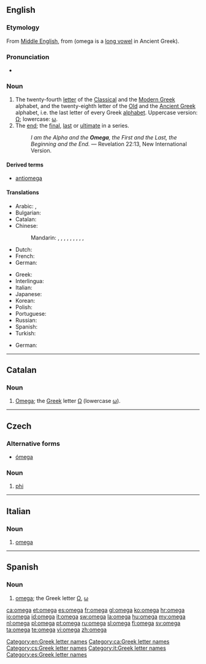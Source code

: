 {{also|Omega|oméga|ómega}}
==English==
{{letter disp2| psi| [[image:Greek_uc_omega.png|36px]] [[image:Greek_lc_omega.png|27px]] | | ὦ μέγα | Ω | ω }}

===Etymology===
From [[Middle English]], from {{etyl|grc}} {{term|ὦ|lang=grc}} {{term|μέγα|tr=mega||large|lang=grc}} (omega is a [[long vowel]] in Ancient Greek).

===Pronunciation===
* {{IPA|/ˈəʊmɛɡə/}}

===Noun===
{{en-noun|pl2=omegala}}

# The twenty-fourth [[letter]] of the [[Classical Greek|Classical]] and the [[Greek|Modern Greek]] alphabet, and the twenty-eighth letter of the [[Old Greek|Old]] and the [[Ancient Greek]] alphabet, i.e. the last letter of every Greek [[alphabet]]. Uppercase version: [[Ω]]; lowercase: [[ω]].
# The [[end]]; the [[final]], [[last]] or [[ultimate]] in a series.
#: ''I am the Alpha and the '''Omega''', the First and the Last, the Beginning and the End.'' — Revelation 22:13, New International Version.

====Derived terms====
* [[antiomega]]

====Translations====
{{trans-top|letter of the Greek alphabet}}
* Arabic: {{t|ar|أوميغا|f|tr='umiighaa, 'omega|sc=Arab}}, {{t|ar|أوميجا|f|tr='umiigaa, 'omega|sc=Arab}}
* Bulgarian: {{t|bg|омега|f|tr=oméga|sc=Cyrl}}
* Catalan: {{t+|ca|omega|f}}
* Chinese:
*: Mandarin: {{t|zh|歐米伽|sc=Hani}}, {{t|zh|欧米伽|tr=ōumǐgā|sc=Hani}}, {{t|zh|奧米伽|sc=Hani}}, {{t|zh|奥米伽|tr=àomǐgā|sc=Hani}}, {{t|zh|歐米茄|sc=Hani}}, {{t|zh|欧米茄|tr=ōumǐjiā|sc=Hani}}, {{t|zh|俄梅戛|tr=éméijiá|sc=Hani}}, {{t|zh|俄梅格|tr=éméigé|sc=Hani}}, {{t|zh|亞米茄|sc=Hani}}, {{t|zh|亚米茄|tr=yàmǐjiā|sc=Hani}}
* Dutch: {{t-|nl|omega|f}}
* French: {{t+|fr|oméga|m}}
* German: {{t+|de|Omega|n}}
{{trans-mid}}
* Greek: {{t+|el|ωμέγα|n|tr=oméga}}
* Interlingua: {{t|ia|omega}}
* Italian: {{t+|it|omega}}
* Japanese: {{t|ja|オメガ|tr=omega|sc=Jpan}}
* Korean: {{t|ko|오메가|tr=omega|sc=Kore}}
* Polish: {{t+|pl|omega|f}}
* Portuguese: {{t-|pt|ómega|m}}
* Russian: {{t|ru|омега|f|tr=oméga|sc=Cyrl}}
* Spanish: {{t+|es|omega|f}}
* Turkish: {{t-|tr|omega}}
{{trans-bottom}}

{{trans-top|the end; death}}
* German: {{t+|de|O|n}}
{{trans-mid}}
{{trans-bottom}}

[[Category:en:Greek letter names]]

----

==Catalan==

===Noun===
{{ca-noun|f|omegues}}

# [[#English|Omega]]; the [[Appendix:Greek script|Greek]] letter [[Ω]] (lowercase [[ω]]).

[[Category:ca:Greek letter names]]

----

==Czech==

===Alternative forms===
* [[ómega]]

===Noun===
{{cs-noun|g=n}}

# [[phi]] {{gloss|Greek letter}}

[[Category:cs:Greek letter names]]

----

==Italian==

===Noun===
{{head|it|noun}} {{m|f|inv}}

# [[#English|omega]] {{gloss|letter; scientific symbol}}

[[Category:it:Greek letter names]]

----

==Spanish==

===Noun===
{{es-noun|f}}

# [[#English|omega]]; the Greek letter [[Ω]], [[ω]]

[[Category:es:Greek letter names]]

[[ca:omega]]
[[et:omega]]
[[es:omega]]
[[fr:omega]]
[[gl:omega]]
[[ko:omega]]
[[hr:omega]]
[[io:omega]]
[[id:omega]]
[[it:omega]]
[[sw:omega]]
[[la:omega]]
[[hu:omega]]
[[my:omega]]
[[nl:omega]]
[[pl:omega]]
[[pt:omega]]
[[ru:omega]]
[[sl:omega]]
[[fi:omega]]
[[sv:omega]]
[[ta:omega]]
[[te:omega]]
[[vi:omega]]
[[zh:omega]]